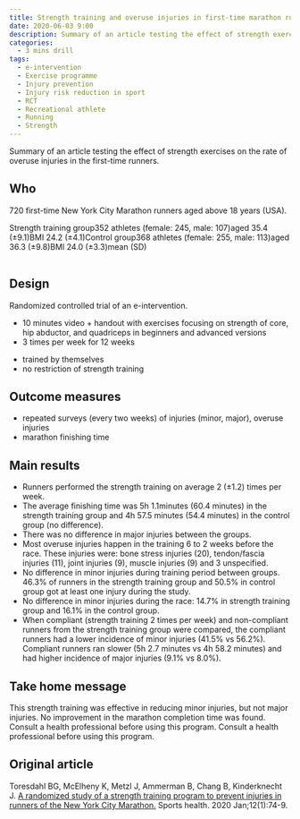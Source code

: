 ```yaml
---
title: Strength training and overuse injuries in first-time marathon runners
date: 2020-06-03 9:00
description: Summary of an article testing the effect of strength exercises on the rate of overuse injuries in the first-time runners.
categories:
  - 3 mins drill
tags:
  - e-intervention
  - Exercise programme
  - Injury prevention
  - Injury risk reduction in sport
  - RCT
  - Recreational athlete
  - Running
  - Strength
---
```


Summary of an article testing the effect of strength exercises on the rate of overuse injuries in the first-time runners.

## Who

720 first-time New York City Marathon runners aged above 18 years (USA).

<Table>
  <Cell header>Strength training group</Cell>
  <Cell>352 athletes (female: 245, male: 107)</Cell>
  <Cell>aged 35.4 (&plusmn;9.1)</Cell>
  <Cell>BMI 24.2 (&plusmn;4.1)</Cell>
  <Cell header>Control group</Cell>
  <Cell>368 athletes (female: 255, male: 113)</Cell>
  <Cell>aged 36.3 (&plusmn;9.8)</Cell>
  <Cell>BMI 24.0 (&plusmn;3.3)</Cell>
  <Cell footer>mean (SD)</Cell>
</Table>

## Design

Randomized controlled trial of an e-intervention.

<Study>
  <Group label="Strength training group">
    <ul>
      <li>
        10 minutes video + handout with exercises focusing on strength of core,
        hip abductor, and quadriceps in beginners and advanced versions
      </li>
      <li>3 times per week for 12 weeks</li>
    </ul>
  </Group>
  <Group label="Control group">
    <ul>
      <li>trained by themselves</li>
      <li>no restriction of strength training</li>
    </ul>
  </Group>
</Study>

## Outcome measures

- repeated surveys (every two weeks) of injuries (minor, major), overuse injuries
- marathon finishing time

## Main results

- Runners performed the strength training on average 2 (&plusmn;1.2) times per week.
- The average finishing time was 5h 1.1minutes (60.4 minutes) in the strength training group and 4h 57.5 minutes (54.4 minutes) in the control group (no difference).
- There was no difference in major injuries between the groups.
- Most overuse injuries happen in the training 6 to 2 weeks before the race. These injuries were: bone stress injuries (20), tendon/fascia injuries (11), joint injuries (9), muscle injuries (9) and 3 unspecified.
- No difference in minor injuries during training period between groups. 46.3% of runners in the strength training group and 50.5% in control group got at least one injury during the study.
- No difference in minor injuries during the race: 14.7% in strength training group and 16.1% in the control group.
- When compliant (strength training 2 times per week) and non-compliant runners from the strength training group were compared, the compliant runners had a lower incidence of minor injuries (41.5% vs 56.2%). Compliant runners ran slower (5h 2.7 minutes vs 4h 58.2 minutes) and had higher incidence of major injuries (9.1% vs 8.0%).

## Take home message

<Summary>
  <ForWho label="For a clinician">
    This strength training was effective in reducing minor injuries, but not
    major injuries. No improvement in the marathon completion time was found.
  </ForWho>
  <ForWho label="For a parent">
    Consult a health professional before using this program.
  </ForWho>
  <ForWho label="For an athlete">
    Consult a health professional before using this program.
  </ForWho>
</Summary>

## Original article

Toresdahl BG, McElheny K, Metzl J, Ammerman B, Chang B, Kinderknecht J. [A randomized study of a strength training program to prevent injuries in runners of the New York City Marathon.](https://journals.sagepub.com/doi/abs/10.1177/1941738119877180) Sports health. 2020 Jan;12(1):74-9.
